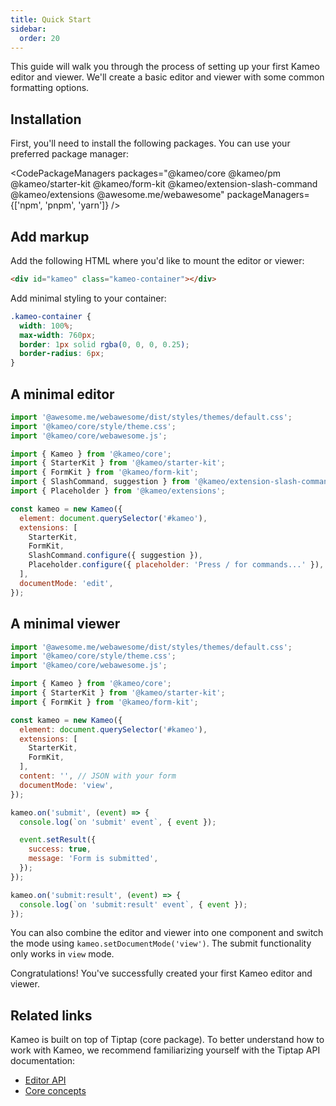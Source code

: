 ```yaml
---
title: Quick Start
sidebar:
  order: 20
---
```



This guide will walk you through the process of setting up your first Kameo editor and viewer. We'll create a basic editor and viewer with some common formatting options.

## Installation

First, you'll need to install the following packages. You can use your preferred package manager:

<CodePackageManagers 
  packages="@kameo/core @kameo/pm @kameo/starter-kit @kameo/form-kit @kameo/extension-slash-command @kameo/extensions @awesome.me/webawesome" 
  packageManagers={['npm', 'pnpm', 'yarn']}
/>

## Add markup

Add the following HTML where you'd like to mount the editor or viewer:

```html
<div id="kameo" class="kameo-container"></div>
```

Add minimal styling to your container:

```css
.kameo-container {
  width: 100%;
  max-width: 760px;
  border: 1px solid rgba(0, 0, 0, 0.25);
  border-radius: 6px;
}
```

## A minimal editor

```javascript
import '@awesome.me/webawesome/dist/styles/themes/default.css';
import '@kameo/core/style/theme.css';
import '@kameo/core/webawesome.js';

import { Kameo } from '@kameo/core';
import { StarterKit } from '@kameo/starter-kit';
import { FormKit } from '@kameo/form-kit';
import { SlashCommand, suggestion } from '@kameo/extension-slash-command';
import { Placeholder } from '@kameo/extensions';

const kameo = new Kameo({
  element: document.querySelector('#kameo'),
  extensions: [
    StarterKit,
    FormKit,
    SlashCommand.configure({ suggestion }),
    Placeholder.configure({ placeholder: 'Press / for commands...' }),
  ],
  documentMode: 'edit',
});
```

## A minimal viewer

```javascript
import '@awesome.me/webawesome/dist/styles/themes/default.css';
import '@kameo/core/style/theme.css';
import '@kameo/core/webawesome.js';

import { Kameo } from '@kameo/core';
import { StarterKit } from '@kameo/starter-kit';
import { FormKit } from '@kameo/form-kit';

const kameo = new Kameo({
  element: document.querySelector('#kameo'),
  extensions: [
    StarterKit,
    FormKit,
  ],
  content: '', // JSON with your form 
  documentMode: 'view',
});

kameo.on('submit', (event) => {
  console.log(`on 'submit' event`, { event });

  event.setResult({
    success: true,
    message: 'Form is submitted',
  });
});

kameo.on('submit:result', (event) => {
  console.log(`on 'submit:result' event`, { event });
});
```

You can also combine the editor and viewer into one component and switch the mode using `kameo.setDocumentMode('view')`. The submit functionality only works in `view` mode.

Congratulations! You've successfully created your first Kameo editor and viewer.


## Related links

Kameo is built on top of Tiptap (core package). To better understand how to work with Kameo, we recommend familiarizing yourself with the Tiptap API documentation:

- [Editor API](https://tiptap.dev/docs/editor/api/editor)
- [Core concepts](https://tiptap.dev/docs/editor/core-concepts/introduction)
